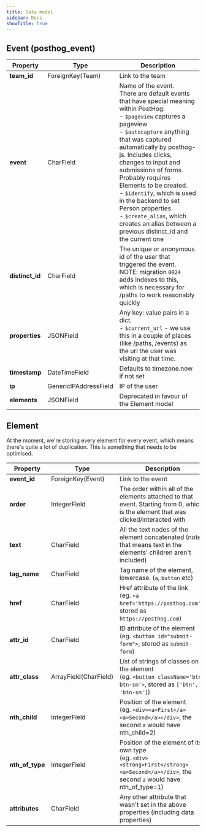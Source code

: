 ```yaml
---
title: Data model
sidebar: Docs
showTitle: true
---
```



## Event (posthog_event)


| Property | Type | Description |
| --- | --- | --- |
| **team_id** | ForeignKey(Team) | Link to the team |
| **event** | CharField | Name of the event.<br />There are default events that have special meaning within PostHog:<br />- `$pageview` captures a pageview<br />- `$autocapture` anything that was captured automatically by posthog-js. Includes clicks, changes to input and submissions of forms. Probably requires Elements to be created.<br />- `$identify`, which is used in the backend to set Person properties<br />- `$create_alias`, which creates an alias between a previous distinct_id and the current one |
| **distinct_id** | CharField | The unique or anonymous id of the user that triggered the event.<br />NOTE: migration `0024` adds indexes to this, which is necessary for /paths to work reasonably quickly |
| **properties** | JSONField | Any key: value pairs in a dict.<br />- `$current_url` - we use this in a couple of places (like /paths, /events) as the url the user was visiting at that time. |
| **timestamp** | DateTimeField | Defaults to timezone.now if not set |
| **ip** | GenericIPAddressField | IP of the user |
| **elements** | JSONField | Deprecated in favour of the Element model |


## Element
At the moment, we're storing every element for every event, which means there's quite a lot of duplication. This is something that needs to be optimised.


| Property | Type | Description |
| --- | --- | --- |
| **event_id** | ForeignKey(Event) | Link to the event |
| **order** | IntegerField | The order within all of the elements attached to that event. Starting from 0, which is the element that was clicked/interacted with |
| **text** | CharField | All the text nodes of the element concatenated (note: that means text in the elements' children aren't included) |
| **tag_name** | CharField | Tag name of the element, lowercase. (`a`, `button` etc) |
| **href** | CharField | Href attribute of the link<br />(eg. `<a href='https://posthog.com'>`, stored as `https://posthog.com`) |
| **attr_id** | CharField | ID attribute of the element<br />(eg. `<button id="submit-form">`, stored as `submit-form`) |
| **attr_class** | ArrayField(CharField) | List of strings of classes on the element<br />(eg. `<button className='btn btn-sm'>`, stored as `['btn', 'btn-sm']`) |
| **nth_child** | IntegerField | Position of the element<br />(eg. `<div><a>First</a><a>Second</a></div>`, the second `a` would have nth_child=2) |
| **nth_of_type** | IntegerField | Position of the element of its own type<br />(eg. `<div><strong>First</strong><a>Second</a></div>`, the second `a` would have nth_of_type=1) |
| **attributes** | CharField | Any other attribute that wasn't set in the above properties (including data properties) |

